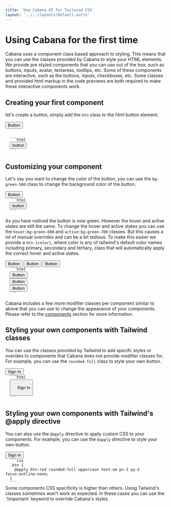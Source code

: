 ```yaml
---
title: 'Use Cabana UI for Tailwind CSS'
layout: '../../layouts/Default.astro'
---
```



# Using Cabana for the first time

Cabana uses a component class based approach to styling. This means that you can use the classes provided by Cabana to style your HTML elements.
We provide pre styled components that you can use out of the box, such as buttons, inputs, avatar, textareas, tooltips, etc.
Some of these components are interactive, such as the buttons, inputs, checkboxes, etc. Some classes and provided html markup in the code previews are both required to make these interactive components work.

## Creating your first component

let's create a button, simply add the `btn` class to the html button element.

<Preview>

  <button class='btn'>Button</button>
  
</Preview>

<Code>
  ```html
  <button class='btn'>button</button>
  ```
</Code>

## Customizing your component

Let's say you want to change the color of the button, you can use the `bg-green-500` class to change the background color of the button.

<Preview>
  <button class='btn bg-green-500'>Button</button>
</Preview>

<Code>
  ```html
  <button class='btn bg-green-500'>button</button>
  ```
</Code>

As you have noticed the button is now green. However the hover and active states are still the same. To change the hover and active states you can use the `hover:bg-green-600` and `active:bg-green-700` classes. But this causes a lot of manual overrides and can be a bit tedious. To make this easier we provide a `btn-{color}`, where color is any of tailwind's default color names including primary, secondary and tertiary, class that will automatically apply the correct hover and active states.

<Preview>
  <button class='btn btn-green'>Button</button>
  <button class='btn btn-primary'>Button</button>
  <button class='btn btn-fuchsia'>Button</button>
</Preview>

<Code>
  ```html
  <button class='btn btn-green'>Button</button>
  <button class='btn btn-primary'>Button</button>
  <button class='btn btn-fuchsia'>Button</button>
  ```
</Code>

Cabana includes a few more modifier classes per component similar to above that you can use to change the appearance of your components. Please refer to the [components](/components/buttons) section for more information.

## Styling your own components with Tailwind classes

You can use the classes provided by Tailwind to add specifc styles or overides to components that Cabana does not provide modifier classes for. For example, you can use the `rounded-full` class to style your own button.

<Preview>
  <button class='btn btn-green rounded-full uppercase text-sm px-3 py-2 focus:outline-none'>
    Sign In
  </button>
</Preview>

<Code>
  ```html
  <button class='btn btn-green rounded-full uppercase text-sm px-3 py-2 focus:outline-none'>
    Sign In
  </button>
  ```
</Code>

## Styling your own components with Tailwind's @apply directive

You can also use the `@apply` directive to apply custom CSS to your components. For example, you can use the `@apply` directive to style your own button.

<Preview>
  <button class='btn btn-red rounded-full uppercase text-sm px-3 py-2 focus:outline-none'>
    Sign In
  </button>
</Preview>

<Code>
  ```css
  .btn {
    @apply btn-red rounded-full uppercase text-sm px-3 py-2 focus:outline-none;
  }
  ```
</Code>

<Alert>
  Some components CSS specificity is higher than others. Using Tailwind's
  classes sometimes won't work as expected. In these cases you can use the
  `!important` keyword to override Cabana's styles.
</Alert>
